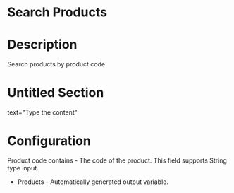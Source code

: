 ﻿# Search Products

# Description

Search products by product code.

# Untitled Section

text="Type the content"

# Configuration

Product code contains - The code of the product. This field supports String type input.









* Products - Automatically generated output variable.
